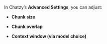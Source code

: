 In Chatzy’s **Advanced Settings**, you can adjust:

- **Chunk size**

- **Chunk overlap**

- **Context window (via model choice)**